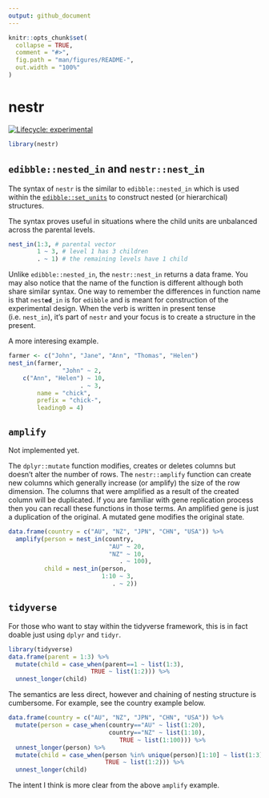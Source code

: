 ```yaml
---
output: github_document
---
```


<!-- README.md is generated from README.Rmd. Please edit that file -->

```r
knitr::opts_chunk$set(
  collapse = TRUE,
  comment = "#>",
  fig.path = "man/figures/README-",
  out.width = "100%"
)
```

# nestr

<!-- badges: start -->
[![Lifecycle: experimental](https://img.shields.io/badge/lifecycle-experimental-orange.svg)](https://www.tidyverse.org/lifecycle/#experimental)
<!-- badges: end -->


```r
library(nestr)
```

## `edibble::nested_in` and `nestr::nest_in`

The syntax of `nestr` is the similar to `edibble::nested_in` which is used within the [`edibble::set_units`](https://edibble.emitanaka.org/reference/set_units.html) to construct nested (or hierarchical) structures. 

The syntax proves useful in situations where the child units are unbalanced across the parental levels. 

```r
nest_in(1:3, # parental vector
        1 ~ 3, # level 1 has 3 children
        . ~ 1) # the remaining levels have 1 child 
```




Unlike `edibble::nested_in`, the `nestr::nest_in` returns a data frame. You may also notice that the name of the function is different although both share similar syntax. One way to remember the differences in function name is that `nest`**`ed`**`_in` is for `edibble` and is meant for construction of the experimental design. When the verb is written in present tense (i.e. `nest_in`), it's part of `nestr` and your focus is to create a structure in the present.



A more interesing example.

```r
farmer <- c("John", "Jane", "Ann", "Thomas", "Helen")
nest_in(farmer, 
               "John" ~ 2,
    c("Ann", "Helen") ~ 10,
                    . ~ 3,
        name = "chick",
        prefix = "chick-",
        leading0 = 4)
```


## `amplify`

Not implemented yet.

The `dplyr::mutate` function modifies, creates or deletes columns but doesn't alter the number of rows. The `nestr::amplify` function can create new columns which generally increase (or amplify) the size of the row dimension. The columns that were amplified as a result of the created column will be duplicated. If you are familiar with gene replication process then you can recall these functions in those terms. An amplified gene is just a duplication of the original. A mutated gene modifies the original state.

```r
data.frame(country = c("AU", "NZ", "JPN", "CHN", "USA")) %>% 
  amplify(person = nest_in(country, 
                            "AU" ~ 20,
                            "NZ" ~ 10,
                               . ~ 100),
          child = nest_in(person, 
                          1:10 ~ 3,
                             . ~ 2))
```


## `tidyverse`

For those who want to stay within the tidyverse framework, this is in fact doable just using `dplyr` and `tidyr`. 

```r
library(tidyverse)
data.frame(parent = 1:3) %>% 
  mutate(child = case_when(parent==1 ~ list(1:3),
                       TRUE ~ list(1:2))) %>% 
  unnest_longer(child)
```

The semantics are less direct, however and chaining of nesting structure is cumbersome. For example, see the country example below.


```r
data.frame(country = c("AU", "NZ", "JPN", "CHN", "USA")) %>% 
  mutate(person = case_when(country=="AU" ~ list(1:20),
                            country=="NZ" ~ list(1:10),
                               TRUE ~ list(1:100))) %>% 
  unnest_longer(person) %>% 
  mutate(child = case_when(person %in% unique(person)[1:10] ~ list(1:3),
                           TRUE ~ list(1:2))) %>% 
  unnest_longer(child)
```

The intent I think is more clear from the above `amplify` example.

